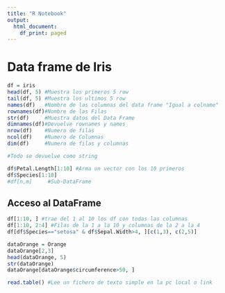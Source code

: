 ```yaml
---
title: "R Notebook"
output:
  html_document:
    df_print: paged
---
```


# Data frame de Iris

```r
df = iris
head(df, 5) #Muestra los primeros 5 row
tail(df, 5) #Muestra los ultimos 5 row
names(df)   #Nombre de las columnas del data frame "Igual a colname"
rownames(df)#Nombre de las Filas
str(df)     #Muestra datos del Data Frame
dimnames(df)#Devuelve rownames y names
nrow(df)    #Numero de filas  
ncol(df)    #Numero de Columnas
dim(df)     #Numero de filas y columnas

#Todo se devuelve como string

df$Petal.Length[1:10] #Arma un vector con los 10 primeros
df$Species[1:10]
#df[n,m]     #Sub-DataFrame
```

## Acceso al DataFrame
```r
df[1:10, ] #trae del 1 al 10 los df con todas las columnas
df[1:10, 2:4] #Filas de la 1 a la 10 y columnas de la 2 a la 4
df[df$Species=="setosa" & df$Sepal.Width>4, ][c(1,3), c(2,5)]
```


```r
dataOrange = Orange
dataOrange[2,3]
head(dataOrange, 5)
str(dataOrange)
dataOrange[dataOrange$circumference>50, ]
```
 
```r
read.table() #Lee un fichero de texto simple en la pc local o link
```




